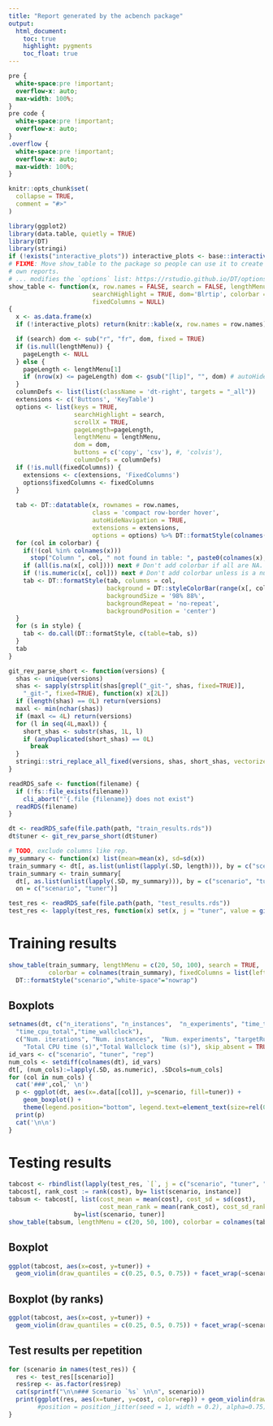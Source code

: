 ```yaml
---
title: "Report generated by the acbench package"
output: 
  html_document:
    toc: true
    highlight: pygments
    toc_float: true
---
```

```css
pre {
  white-space:pre !important;
  overflow-x: auto;
  max-width: 100%;
}
pre code {
  white-space:pre !important;
  overflow-x: auto;
}
.overflow {
  white-space:pre !important;
  overflow-x: auto;
  max-width: 100%;
}
```

```r
knitr::opts_chunk$set(
  collapse = TRUE,
  comment = "#>"
)
```

```r
library(ggplot2)
library(data.table, quietly = TRUE)
library(DT)
library(stringi)
if (!exists("interactive_plots")) interactive_plots <- base::interactive()
# FIXME: Move show_table to the package so people can use it to create their
# own reports.
# ... modifies the `options` list: https://rstudio.github.io/DT/options.html
show_table <- function(x, row.names = FALSE, search = FALSE, lengthMenu = NULL,
                       searchHighlight = TRUE, dom='Blrtip', colorbar = NULL, style = list(),
                       fixedColumns = NULL)
{
  x <- as.data.frame(x)
  if (!interactive_plots) return(knitr::kable(x, row.names = row.names))

  if (search) dom <- sub("r", "fr", dom, fixed = TRUE)
  if (is.null(lengthMenu)) {
    pageLength <- NULL
  } else {
    pageLength <- lengthMenu[1]
    if (nrow(x) <= pageLength) dom <- gsub("[lip]", "", dom) # autoHideNavigation
  }
  columnDefs <- list(list(className = 'dt-right', targets = "_all"))
  extensions <- c('Buttons', 'KeyTable')
  options <- list(keys = TRUE,
                  searchHighlight = search,
                  scrollX = TRUE,
                  pageLength=pageLength,
                  lengthMenu = lengthMenu,
                  dom = dom,
                  buttons = c('copy', 'csv'), #, 'colvis'),
                  columnDefs = columnDefs)
  if (!is.null(fixedColumns)) {
    extensions <- c(extensions, 'FixedColumns')
    options$fixedColumns <- fixedColumns
  }
  
  tab <- DT::datatable(x, rownames = row.names,
                       class = 'compact row-border hover',
                       autoHideNavigation = TRUE,
                       extensions = extensions,
                       options = options) %>% DT::formatStyle(colnames(x), fontSize='85%')
  for (col in colorbar) {
    if(!(col %in% colnames(x)))
      stop("Column ", col, " not found in table: ", paste0(colnames(x), collapse=", "))
    if (all(is.na(x[, col]))) next # Don't add colorbar if all are NA.
    if (!is.numeric(x[, col])) next # Don't add colorbar unless is a numerical column
    tab <- DT::formatStyle(tab, columns = col,
                           background = DT::styleColorBar(range(x[, col], na.rm=TRUE), 'lightblue'),
                           backgroundSize = '98% 88%',
                           backgroundRepeat = 'no-repeat',
                           backgroundPosition = 'center')
  }
  for (s in style) {
    tab <- do.call(DT::formatStyle, c(table=tab, s))
  }
  tab
}

git_rev_parse_short <- function(versions) {
  shas <- unique(versions)
  shas <- sapply(strsplit(shas[grepl("_git-", shas, fixed=TRUE)],
    "_git-", fixed=TRUE), function(x) x[2L])
  if (length(shas) == 0L) return(versions)
  maxl <- min(nchar(shas))
  if (maxl <= 4L) return(versions)
  for (l in seq(4L,maxl)) {
    short_shas <- substr(shas, 1L, l)
    if (anyDuplicated(short_shas) == 0L)
      break
  }
  stringi::stri_replace_all_fixed(versions, shas, short_shas, vectorize_all=FALSE)
}

readRDS_safe <- function(filename) {
  if (!fs::file_exists(filename))
    cli_abort("'{.file {filename}} does not exist")
  readRDS(filename)
}

dt <- readRDS_safe(file.path(path, "train_results.rds"))
dt$tuner <- git_rev_parse_short(dt$tuner)

# TODO, exclude columns like rep.
my_summary <- function(x) list(mean=mean(x), sd=sd(x))
train_summary <- dt[, as.list(unlist(lapply(.SD, length))), by = c("scenario", "tuner"), .SDcols="rep"]
train_summary <- train_summary[
  dt[, as.list(unlist(lapply(.SD, my_summary))), by = c("scenario", "tuner"), .SDcols = setdiff(colnames(dt), c("scenario", "tuner", "rep"))],
  on = c("scenario", "tuner")]

test_res <- readRDS_safe(file.path(path, "test_results.rds"))
test_res <- lapply(test_res, function(x) set(x, j = "tuner", value = git_rev_parse_short(x[["tuner"]])))
```

# Training results

```r
show_table(train_summary, lengthMenu = c(20, 50, 100), search = TRUE,
           colorbar = colnames(train_summary), fixedColumns = list(leftColumns = 2)) %>%
  DT::formatStyle("scenario","white-space"="nowrap")
```

## Boxplots

```r
setnames(dt, c("n_iterations", "n_instances",  "n_experiments", "time_targetrunner",
  "time_cpu_total","time_wallclock"),
  c("Num. iterations", "Num. instances",  "Num. experiments", "targetRunner time (s)",
    "Total CPU time (s)","Total Wallclock time (s)"), skip_absent = TRUE)
id_vars <- c("scenario", "tuner", "rep")
num_cols <- setdiff(colnames(dt), id_vars)
dt[, (num_cols):=lapply(.SD, as.numeric), .SDcols=num_cols]
for (col in num_cols) {
  cat('###',col,' \n')
  p <- ggplot(dt, aes(x=.data[[col]], y=scenario, fill=tuner)) +
    geom_boxplot() + 
    theme(legend.position="bottom", legend.text=element_text(size=rel(0.8)))
  print(p)
  cat('\n\n')
}
```

# Testing results

```r
tabcost <- rbindlist(lapply(test_res, `[`, j = c("scenario", "tuner", "rep", "cost", "instance"), with = FALSE))
tabcost[, rank_cost := rank(cost), by= list(scenario, instance)]
tabsum <- tabcost[, list(cost_mean = mean(cost), cost_sd = sd(cost),
                         cost_mean_rank = mean(rank_cost), cost_sd_rank = sd(rank_cost)),
                  by=list(scenario, tuner)]
show_table(tabsum, lengthMenu = c(20, 50, 100), colorbar = colnames(tabsum), search = TRUE)
```

## Boxplot 
```r
ggplot(tabcost, aes(x=cost, y=tuner)) + 
  geom_violin(draw_quantiles = c(0.25, 0.5, 0.75)) + facet_wrap(~scenario, scales="free_x")
```

## Boxplot (by ranks)

```r
ggplot(tabcost, aes(x=cost, y=tuner)) + 
  geom_violin(draw_quantiles = c(0.25, 0.5, 0.75)) + facet_wrap(~scenario, scales="free_x")
```

## Test results per repetition

```r
for (scenario in names(test_res)) {
  res <- test_res[[scenario]]
  res$rep <- as.factor(res$rep)
  cat(sprintf("\n\n### Scenario `%s` \n\n", scenario))
  print(ggplot(res, aes(x=tuner, y=cost, color=rep)) + geom_violin(draw_quantiles = c(0.25, 0.5, 0.75))) #+ geom_jitter(alpha=.75))
        #position = position_jitter(seed = 1, width = 0.2), alpha=0.75) + theme(legend.position = "none"))
}
```

